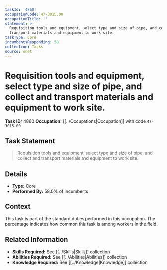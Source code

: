 ```yaml
---
taskId: '4860'
occupationCode: 47-3015.00
occupationTitle: ''
statement: >-
  Requisition tools and equipment, select type and size of pipe, and collect and
  transport materials and equipment to work site.
taskType: Core
incumbentsResponding: 58
collection: Tasks
source: onet
---
```

# Requisition tools and equipment, select type and size of pipe, and collect and transport materials and equipment to work site.

**Task ID:** 4860
**Occupation:** [[../Occupations|Occupation]] with code `47-3015.00`

## Task Statement

> Requisition tools and equipment, select type and size of pipe, and collect and transport materials and equipment to work site.

## Details

- **Type:** Core
- **Performed By:** 58.0% of incumbents

## Context

This task is part of the standard duties performed in this occupation. The percentage indicates how common this task is among workers in the field.

## Related Information

- **Skills Required:** See [[../Skills|Skills]] collection
- **Abilities Required:** See [[../Abilities|Abilities]] collection
- **Knowledge Required:** See [[../Knowledge|Knowledge]] collection
